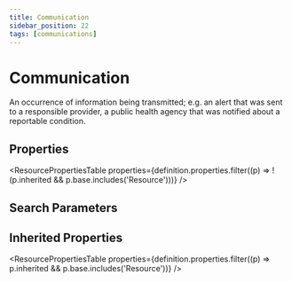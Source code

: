 ```yaml
---
title: Communication
sidebar_position: 22
tags: [communications]
---
```



# Communication

An occurrence of information being transmitted; e.g. an alert that was sent to a responsible provider, a public health agency that was notified about a reportable condition.

## Properties

<ResourcePropertiesTable
  properties={definition.properties.filter((p) => !(p.inherited && p.base.includes('Resource')))}
/>

## Search Parameters

<SearchParamsTable searchParams={definition.searchParameters} />

## Inherited Properties

<ResourcePropertiesTable properties={definition.properties.filter((p) => p.inherited && p.base.includes('Resource'))} />
